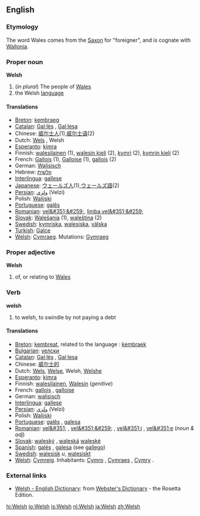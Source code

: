 {{See|welsh}}
==English==

===Etymology===
The word Wales comes from the [[Saxon]] for "foreigner", and is cognate with [[Wallonia]].

===Proper noun===
{{wikipedia}}
'''Welsh'''
#(''in plural'') The people of [[Wales]]
# the Welsh [[language]]

====Translations====
*[[Breton]]: [[kembraeg]] {{m}}
*[[Catalan]]: [[Gal·lès]] {{m}}, [[Gal·lesa]] {{f}}
*Chinese: [[威尔士人]](1),[[威尔士语]](2)
*Dutch: [[Wels]] {{n}}, Welsh {{n}}
*[[Esperanto]]: [[kimra]]
*Finnish: [[walesilainen]] (1), [[walesin kieli]] (2), [[kymri]] (2), [[kymrin kieli]] (2)
*French: [[Gallois]] {{m}} (1), [[Galloise]] {{f}} (1), [[gallois]] {{m}} (2)
*German: [[Walisisch]]
*Hebrew: [[וולשית]]
*[[Interlingua]]: [[gallese]]
*[[Japanese]]: [[ウェールズ人]](1),[[ウェールズ語]](2)
*[[Persian]]: [[ولزي]] (Velzi)
*Polish: [[Walijski]]
*[[Portuguese]]: [[galês]] {{m}}
*[[Romanian]]: [[vel&#351;&#259;]], [[limba vel&#351;&#259;]] {{f}}
*[[Slovak]]: [[Walešania]] {{m}} {{p}} (1), [[waleština]] {{f}} (2)
*[[Swedish]]: [[kymriska]], [[walesiska]], [[välska]]
*[[Turkish]]: [[Galce]]
*[[Welsh]]: [[Cymraeg]]. Mutations: [[Gymraeg]]

===Proper adjective===
'''Welsh'''
#of, or relating to [[Wales]]

===Verb===
'''welsh'''
#to welsh, to swindle by not paying a debt

====Translations====
*[[Breton]]: [[kembreat]], related to the language : [[kembraek]]
*[[Bulgarian]]: [[уелски]] {{m}}
*[[Catalan]]: [[Gal·lès]] {{m}}, [[Gal·lesa]] {{f}}
*Chinese: [[威尔士的]]
*Dutch: [[Wels]], [[Welse]], Welsh, [[Welshe]]
*[[Esperanto]]: [[kimra]]
*Finnish: [[walesilainen]], [[Wales#Finnish|Walesin]] (''genitive'')
*French: [[gallois]] {{m}}, [[galloise]] {{f}}
*German: [[walisisch]]
*[[Interlingua]]: [[gallese]]
*[[Persian]]: [[ولزي]] (Velzi)
*Polish: [[Walijski]]
*[[Portuguese]]: [[galês]] {{m}}, [[galesa]] {{f}}
*[[Romanian]]: [[vel&#351;]] {{m}}, [[vel&#351;&#259;]] {{f}}, [[vel&#351;i]] {{m}} {{p}}, [[vel&#351;e]] {{f}} {{p}} (''noun & adj'')
*[[Slovak]]: [[waleský]] {{m}}, [[waleská]] {{f}} [[waleské]] {{n}}
*[[Spanish]]: [[galés]] {{m}}, [[galesa]] {{f}} (see [[gallego]])
*[[Swedish]]: [[walesisk]] ''u'', [[walesiskt]] {{n}}
*[[Welsh]]: [[Cymreig]]. Inhabitants: [[Cymro]] {{m}}, [[Cymraes]] {{f}}, [[Cymry]] {{p}}.

===External links===
{{interwiktionary|code=cy}}
*[http://www.websters-online-dictionary.org/definition/Welsh-english/ Welsh - English Dictionary]: from [http://www.websters-online-dictionary.org/ Webster's Dictionary] - the Rosetta Edition.
[[hi:Welsh]]
[[io:Welsh]]
[[is:Welsh]]
[[nl:Welsh]]
[[ja:Welsh]]
[[zh:Welsh]]